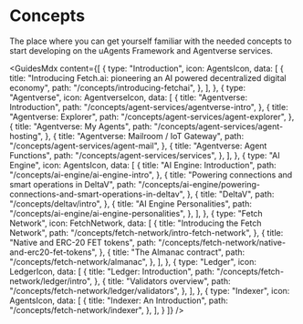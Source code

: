 # Concepts

<div className="nx-text-fetch-content">
  The place where you can get yourself familiar with the needed concepts to
  start developing on the uAgents Framework and Agentverse services.
</div>


<GuidesMdx content={[
  {
    type: "Introduction",
    icon: AgentsIcon,
    data: [
      {
        title: "Introducing Fetch.ai: pioneering an AI powered decentralized digital economy",
        path: "/concepts/introducing-fetchai",
      },
    ],
  },
  {
    type: "Agentverse",
    icon: AgentverseIcon,
    data: [
      {
        title: "Agentverse: Introduction",
        path: "/concepts/agent-services/agentverse-intro",
      },
      {
        title: "Agentverse: Explorer",
        path: "/concepts/agent-services/agent-explorer",
      },
      {
        title: "Agentverse: My Agents",
        path: "/concepts/agent-services/agent-hosting",
      },
      {
        title: "Agentverse: Mailroom / IoT Gateway",
        path: "/concepts/agent-services/agent-mail",
      },
      {
        title: "Agentverse: Agent Functions",
        path: "/concepts/agent-services/services",
      },
    ],
  },
  {
    type: "AI Engine",
    icon: AgentsIcon,
    data: [
      {
        title: "AI Engine: Introduction",
        path: "/concepts/ai-engine/ai-engine-intro",
      },
      {
        title: "Powering connections and smart operations in DeltaV",
        path: "/concepts/ai-engine/powering-connections-and-smart-operations-in-deltav",
      },
      {
        title: "DeltaV",
        path: "/concepts/deltav/intro",
      },
      {
        title: "AI Engine Personalities",
        path: "/concepts/ai-engine/ai-engine-personalities",
      },
    ],
  },
  {
    type: "Fetch Network",
    icon: FetchNetwork,
    data: [
      {
        title: "Introducing the Fetch Network",
        path: "/concepts/fetch-network/intro-fetch-network",
      },
      {
        title: "Native and ERC-20 FET tokens",
        path: "/concepts/fetch-network/native-and-erc20-fet-tokens",
      },
      {
        title: "The Almanac contract",
        path: "/concepts/fetch-network/almanac",
      },
    ],
  },
  {
    type: "Ledger",
    icon: LedgerIcon,
    data: [
      {
        title: "Ledger: Introduction",
        path: "/concepts/fetch-network/ledger/intro",
      },
      {
        title: "Validators overview",
        path: "/concepts/fetch-network/ledger/validators",
      },
    ],
  },
  {
    type: "Indexer",
    icon: AgentsIcon,
    data: [
      {
        title: "Indexer: An Introduction",
        path: "/concepts/fetch-network/indexer",
      },
    ],
  }
]} />

<div className="nx-mb-8"></div>